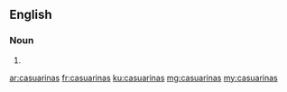 ==English==

===Noun===
{{head|en|plural}}

# {{plural of|casuarina|lang=en|nocat=1}}

[[ar:casuarinas]]
[[fr:casuarinas]]
[[ku:casuarinas]]
[[mg:casuarinas]]
[[my:casuarinas]]
